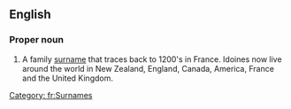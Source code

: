 {{see|idoine}}
==English==

===Proper noun===
{{en-proper noun}}

# A family [[surname]] that traces back to 1200's in France. Idoines now live around the world in New Zealand, England, Canada, America, France and the United Kingdom. 

[[Category: fr:Surnames]]